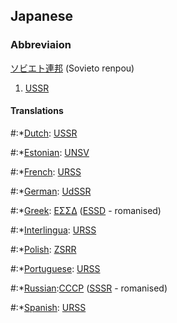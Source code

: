 ==Japanese==
===Abbreviaion===
[[ソビエト連邦]] (Sovieto renpou)

# [[USSR]]

====Translations====
#:*[[Dutch]]: [[USSR]]
#:*[[Estonian]]: [[UNSV]]
#:*[[French]]: [[URSS]]
#:*[[German]]: [[UdSSR]]
#:*[[Greek]]: [[ΕΣΣΔ]] ([[ESSD]] - romanised)
#:*[[Interlingua]]: [[URSS]]
#:*[[Polish]]: [[ZSRR]]
#:*[[Portuguese]]: [[URSS]]
#:*[[Russian]]:[[СССР]] ([[SSSR]] - romanised)
#:*[[Spanish]]: [[URSS]]